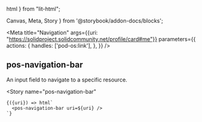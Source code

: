   html
} from "lit-html";

  Canvas,
  Meta,
  Story
} from '@storybook/addon-docs/blocks';

<Meta
  title="Navigation"
  args={{uri: "https://solidproject.solidcommunity.net/profile/card#me"}}
  parameters={{
    actions: {
      handles: ['pod-os:link'],
    },
  }}
/>


## pos-navigation-bar

An input field to navigate to a specific resource.

<Canvas
  withSource="open">
  <Story
    name="pos-navigation-bar"
  >
    {({uri}) => html`
      <pos-navigation-bar uri=${uri} />
    `}
  </Story>
</Canvas>
